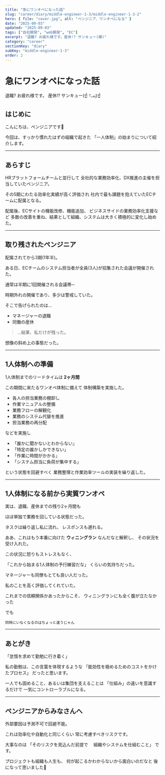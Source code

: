 ```yaml
---
title: "急にワンオペになった話"
slug: "career/diary/middle-engineer-1-3/middle-engineer-1-3-2"
hero: { file: "cover.jpg", alt: "ペンジニア、ワンオペになる" }
date: "2025-09-03"
updated: "2025-09-03"
tags: ["自社開発", "web開発", "EC"]
excerpt: "退職? お疲れ様です。産休!? サンキュー(爆)"
category: "career"
sectionKey: "diary"
subKey: "middle-engineer-1-3"
order: 2
---
```


# 急にワンオペになった話

退職? お疲れ様です。
産休!? サンキュー(☝ ؽڡ؟)☝

## はじめに

こんにちは、ペンジニアです🐧

今回は、すっかり慣れたはずの組織で起きた
「一人体制」の始まりについて紹介します。

---

## あらすじ

HRプラットフォームチームと並行して
全社的な業務効率化、DX推進の主催を担当していたペンジニア。

その5期にわたる効率化実績が高く評価され
社内で最も課題を抱えていたECチームに配属となる。

配属後、ECサイトの機能改修、機能追加、
ビジネスサイドの業務効率化支援など
多数の改善を重ね、結果として組織、システムは大きく積極的に変化し始めた。

---

## 取り残されたペンジニア

配属されてから3期(1年半)。

ある日、ECチームのシステム担当者が全員(3人)が招集された会議が開催された。

通常は半期に1回開催される会議帯─

時期外れの開催であり、多少は警戒していた。

そこで告げられたのは…

* マネージャーの退職
* 同働の産休


> …結果、私だけが残った。


想像の斜め上の事態だった。

---

## 1人体制への準備

1人体制までのリードタイムは **2ヶ月間**


この期間に来たるワンオペ体制に備えて
体制構築を実施した。

- 各人の担当業務の棚卸し
- 作業マニュアルの整備
- 業務フローの解観化
- 業務のシステム代替を推進
- 担当業務の再分配

などを実施し

- 「誰かに聞かないとわからない」
- 「特定の誰かしかできない」
- 「作業に時間がかかる」
- 「システム担当に負荷が集中する」

という状態を回避すべく
業務整理と作業効率ツールの実装を繰り返した。

---

## 1人体制になる前から実質ワンオペ

実は、退職、産休までの残り2ヶ月間も

ほぼ単独で業務を回している状態だった。

タスクは繰り返し私に流れ、
レスポンスも遅れる。

ああ、これはもう本番に向けた
**ウィニングラン** なんだなと解釈し、
その状況を受け入れた。

この状況に怒りもストレスもなく、 

「これから始まる1人体制の予行練習だな」 
くらいの気持ちだった。

マネージャーも同僚もとても良い人だった。

私のことを高く評価してくれていた。 

これまでの信頼関係かあったからこそ、 
ウィニングランにも全く腹が立たなかった

でも

```
同時にいなくなるのはちょっと違うじゃん
```

---

## あとがき

「怠惰を求めて勤勉に行き着く」

私の勤勉は、この言葉を体現するような
「能効性を極めるためのコストをかけたプロセス」
だったと思います。

一人でも固めること、あるいは集団を支えることは
「仕組み」の違いを意識するだけで
一気にコントローラブルになる。

---

## ペンジニアからみなさんへ

外部要因は予測不可で回避不能。

これは効率化や自動化と同じくらい
常に考慮すべきリスクです。

大事なのは
「そのリスクを見込んだ前提で
　組織やシステムを仕組むこと」
です。

プロジェクトも組織も人生も、
何が起こるかわからないから面白いのだなと
後になって思いました🐧

